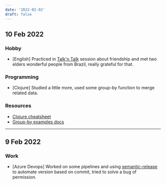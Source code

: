 ```yaml
---
date: '2022-02-02'
draft: false
---
```


## 10 Feb 2022

### Hobby

- [English] Practiced in [Talk'n Talk](https://www.talkntalk.com.br/) session about friendship and met two elders wonderful people from Brazil, really grateful for that.

### Programming

- [Clojure] Studied a little more, used some group-by function to merge related data.

### Resources

- [Clojure cheatsheet](https://clojure.org/api/cheatsheet)
- [Group-by examples docs](https://clojuredocs.org/clojure.core/group-by)

---

## 9 Feb 2022

### Work

- [Azure Devops] Worked on some pipelines and using [semantic-release](https://github.com/semantic-release/semantic-release) to automate version based on commit, tried to solve a bug of permission.
